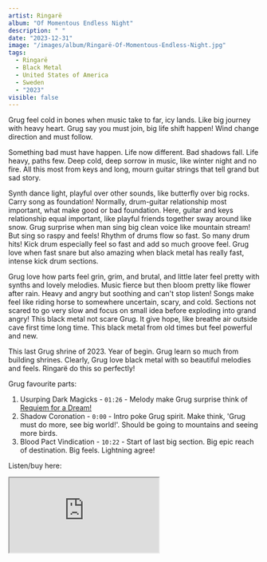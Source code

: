 ```yaml
---
artist: Ringarë
album: "Of Momentous Endless Night"
description: " "
date: "2023-12-31"
image: "/images/album/Ringarë-Of-Momentous-Endless-Night.jpg"
tags:
  - Ringarë
  - Black Metal
  - United States of America
  - Sweden
  - "2023"
visible: false
---
```


Grug feel cold in bones when music take to far, icy lands. Like big journey with heavy heart. Grug say you must join, big life shift happen! Wind change direction and must follow.

Something bad must have happen. Life now different. Bad shadows fall. Life heavy, paths few. Deep cold, deep sorrow in music, like winter night and no fire. All this most from keys and long, mourn guitar strings that tell grand but sad story.

Synth dance light, playful over other sounds, like butterfly over big rocks. Carry song as foundation! Normally, drum-guitar relationship most important, what make good or bad foundation. Here, guitar and keys relationship equal important, like playful friends together sway around like snow. Grug surprise when man sing big clean voice like mountain stream! But sing so raspy and feels! Rhythm of drums flow so fast. So many drum hits! Kick drum especially feel so fast and add so much groove feel. Grug love when fast snare but also amazing when black metal has really fast, intense kick drum sections.

Grug love how parts feel grin, grim, and brutal, and little later feel pretty with synths and lovely melodies. Music fierce but then bloom pretty like flower after rain. Heavy and angry but soothing and can't stop listen! Songs make feel like riding horse to somewhere uncertain, scary, and cold. Sections not scared to go very slow and focus on small idea before exploding into grand angry! This black metal not scare Grug. It give hope, like breathe air outside cave first time long time. This black metal from old times but feel powerful and new.

This last Grug shrine of 2023. Year of begin. Grug learn so much from building shrines. Clearly, Grug love black metal with so beautiful melodies and feels. Ringarë do this so perfectly!

Grug favourite parts:

1. Usurping Dark Magicks - `01:26` - Melody make Grug surprise think of <a href="https://youtu.be/4I-GGTCV0K0?si=S9vkw2B8bR6pOBET&t=96">Requiem for a Dream!</a>
1. Shadow Coronation - `0:00` - Intro poke Grug spirit. Make think, 'Grug must do more, see big world!'. Should be going to mountains and seeing more birds.
1. Blood Pact Vindication - `10:22` - Start of last big section. Big epic reach of destination. Big feels. Lightning agree!

Listen/buy here:

<iframe
  style={{ border: "0", width: "350px", height: "600px" }}
  src="https://bandcamp.com/EmbeddedPlayer/album=2095080631/size=large/bgcol=333333/linkcol=ffffff/transparent=true/"
  seamless>
  <a href="https://avantgardemusic.bandcamp.com/album/of-momentous-endless-night">
    Of Momentous Endless Night by Ringarë
  </a>
</iframe>
